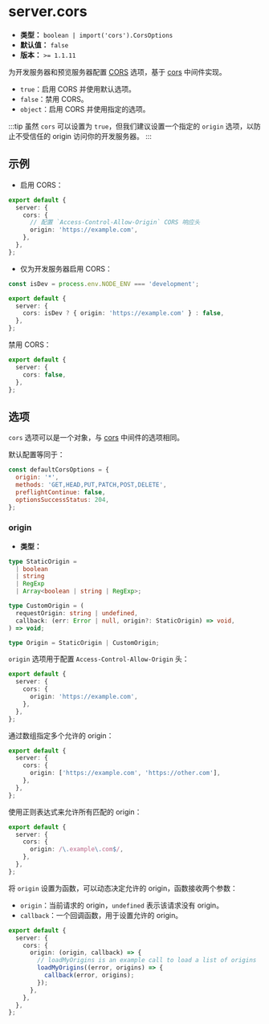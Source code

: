 # server.cors

- **类型：** `boolean | import('cors').CorsOptions`
- **默认值：** `false`
- **版本：** `>= 1.1.11`

为开发服务器和预览服务器配置 [CORS](https://developer.mozilla.org/zh-CN/docs/Web/HTTP/CORS) 选项，基于 [cors](https://github.com/expressjs/cors) 中间件实现。

- `true`：启用 CORS 并使用默认选项。
- `false`：禁用 CORS。
- `object`：启用 CORS 并使用指定的选项。

:::tip
虽然 `cors` 可以设置为 `true`，但我们建议设置一个指定的 `origin` 选项，以防止不受信任的 origin 访问你的开发服务器。
:::

## 示例

- 启用 CORS：

```ts title="rsbuild.config.ts"
export default {
  server: {
    cors: {
      // 配置 `Access-Control-Allow-Origin` CORS 响应头
      origin: 'https://example.com',
    },
  },
};
```

- 仅为开发服务器启用 CORS：

```ts title="rsbuild.config.ts"
const isDev = process.env.NODE_ENV === 'development';

export default {
  server: {
    cors: isDev ? { origin: 'https://example.com' } : false,
  },
};
```

禁用 CORS：

```ts title="rsbuild.config.ts"
export default {
  server: {
    cors: false,
  },
};
```

## 选项

`cors` 选项可以是一个对象，与 [cors](https://github.com/expressjs/cors) 中间件的选项相同。

默认配置等同于：

```js
const defaultCorsOptions = {
  origin: '*',
  methods: 'GET,HEAD,PUT,PATCH,POST,DELETE',
  preflightContinue: false,
  optionsSuccessStatus: 204,
};
```

### origin

- **类型：**

```ts
type StaticOrigin =
  | boolean
  | string
  | RegExp
  | Array<boolean | string | RegExp>;

type CustomOrigin = (
  requestOrigin: string | undefined,
  callback: (err: Error | null, origin?: StaticOrigin) => void,
) => void;

type Origin = StaticOrigin | CustomOrigin;
```

`origin` 选项用于配置 `Access-Control-Allow-Origin` 头：

```ts title="rsbuild.config.ts"
export default {
  server: {
    cors: {
      origin: 'https://example.com',
    },
  },
};
```

通过数组指定多个允许的 origin：

```ts title="rsbuild.config.ts"
export default {
  server: {
    cors: {
      origin: ['https://example.com', 'https://other.com'],
    },
  },
};
```

使用正则表达式来允许所有匹配的 origin：

```ts title="rsbuild.config.ts"
export default {
  server: {
    cors: {
      origin: /\.example\.com$/,
    },
  },
};
```

将 `origin` 设置为函数，可以动态决定允许的 origin，函数接收两个参数：

- `origin`：当前请求的 origin，`undefined` 表示该请求没有 origin。
- `callback`：一个回调函数，用于设置允许的 origin。

```ts title="rsbuild.config.ts"
export default {
  server: {
    cors: {
      origin: (origin, callback) => {
        // loadMyOrigins is an example call to load a list of origins
        loadMyOrigins((error, origins) => {
          callback(error, origins);
        });
      },
    },
  },
};
```

